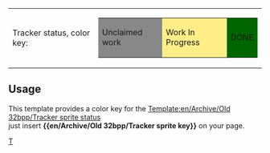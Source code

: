 {|
|Tracker status, color key:
|
{|border="2"
|style="background:#888888;" | Unclaimed work
|style="background:#FFEE88;" | Work In Progress
|style="background:#006600;" | DONE
|}
|}<noinclude>


== Usage ==

This template provides a color key for the [[Template:en/Archive/Old 32bpp/Tracker sprite status]]<br />
just insert '''<nowiki>{{en/Archive/Old 32bpp/Tracker sprite key}}</nowiki>''' on your page.

[[Category:en/Templates|T]]</noinclude>
